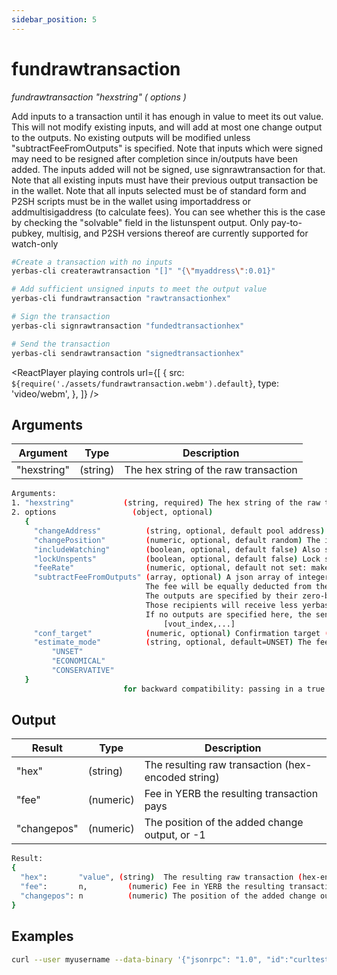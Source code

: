 ```yaml
---
sidebar_position: 5
---
```



# fundrawtransaction

_fundrawtransaction "hexstring" ( options )_

Add inputs to a transaction until it has enough in value to meet its out value.
This will not modify existing inputs, and will add at most one change output to the outputs.
No existing outputs will be modified unless "subtractFeeFromOutputs" is specified.
Note that inputs which were signed may need to be resigned after completion since in/outputs have been added.
The inputs added will not be signed, use signrawtransaction for that.
Note that all existing inputs must have their previous output transaction be in the wallet.
Note that all inputs selected must be of standard form and P2SH scripts must be
in the wallet using importaddress or addmultisigaddress (to calculate fees).
You can see whether this is the case by checking the "solvable" field in the listunspent output.
Only pay-to-pubkey, multisig, and P2SH versions thereof are currently supported for watch-only

```bash
#Create a transaction with no inputs
yerbas-cli createrawtransaction "[]" "{\"myaddress\":0.01}"

# Add sufficient unsigned inputs to meet the output value
yerbas-cli fundrawtransaction "rawtransactionhex"

# Sign the transaction
yerbas-cli signrawtransaction "fundedtransactionhex"

# Send the transaction
yerbas-cli sendrawtransaction "signedtransactionhex"
```

<ReactPlayer
  playing
  controls
  url={[
    {
      src: `${require('./assets/fundrawtransaction.webm').default}`,
      type: 'video/webm',
    },
  ]}
/>

## Arguments

| Argument    | Type     | Description                           |
| ----------- | -------- | ------------------------------------- |
| "hexstring" | (string) | The hex string of the raw transaction |

```bash
Arguments:
1. "hexstring"           (string, required) The hex string of the raw transaction
2. options                 (object, optional)
   {
     "changeAddress"          (string, optional, default pool address) The yerbas address to receive the change
     "changePosition"         (numeric, optional, default random) The index of the change output
     "includeWatching"        (boolean, optional, default false) Also select inputs which are watch only
     "lockUnspents"           (boolean, optional, default false) Lock selected unspent outputs
     "feeRate"                (numeric, optional, default not set: makes wallet determine the fee) Set a specific feerate (YERB per KB)
     "subtractFeeFromOutputs" (array, optional) A json array of integers.
                              The fee will be equally deducted from the amount of each specified output.
                              The outputs are specified by their zero-based index, before any change output is added.
                              Those recipients will receive less yerbas than you enter in their corresponding amount field.
                              If no outputs are specified here, the sender pays the fee.
                                  [vout_index,...]
     "conf_target"            (numeric, optional) Confirmation target (in blocks)
     "estimate_mode"          (string, optional, default=UNSET) The fee estimate mode, must be one of:
         "UNSET"
         "ECONOMICAL"
         "CONSERVATIVE"
   }
                         for backward compatibility: passing in a true instead of an object will result in {"includeWatching":true}
```

## Output

| Result      | Type      | Description                                        |
| ----------- | --------- | -------------------------------------------------- |
| "hex"       | (string)  | The resulting raw transaction (hex-encoded string) |
| "fee"       | (numeric) | Fee in YERB the resulting transaction pays          |
| "changepos" | (numeric) | The position of the added change output, or -1     |

```bash
Result:
{
  "hex":       "value", (string)  The resulting raw transaction (hex-encoded string)
  "fee":       n,         (numeric) Fee in YERB the resulting transaction pays
  "changepos": n          (numeric) The position of the added change output, or -1
}
```

## Examples

```bash
curl --user myusername --data-binary '{"jsonrpc": "1.0", "id":"curltest", "method": "getaddressbalance", "params": [{"addresses": ["XwnLY9Tf7Zsef8gMGL2fhWA9ZmMjt4KPwg"]}] }' -H 'content-type: text/plain;' http://127.0.0.1:9998/
```
